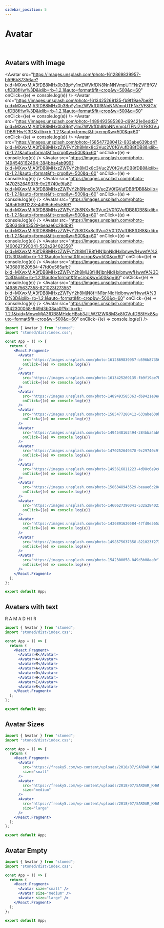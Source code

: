 ```yaml
---
sidebar_position: 5
---
```


# Avatar

<br />

## Avatars with image


<Avatar
  src="https://images.unsplash.com/photo-1612869839957-b596b87356ae?ixid=MXwxMjA3fDB8MHx0b3BpYy1mZWVkfDN8NnNNVmpUTFNrZVF8fGVufDB8fHw%3D&ixlib=rb-1.2.1&auto=format&fit=crop&w=500&q=60"
  onClick={(e) => console.log(e)}
/>
<Avatar
  src="https://images.unsplash.com/photo-1613425269135-fb9f19ae7be8?ixid=MXwxMjA3fDB8MHx0b3BpYy1mZWVkfDR8NnNNVmpUTFNrZVF8fGVufDB8fHw%3D&ixlib=rb-1.2.1&auto=format&fit=crop&w=500&q=60"
  onClick={(e) => console.log(e)}
/>
<Avatar
  src="https://images.unsplash.com/photo-1489493585363-d69421e0edd3?ixid=MXwxMjA3fDB8MHx0b3BpYy1mZWVkfDh8NnNNVmpUTFNrZVF8fGVufDB8fHw%3D&ixlib=rb-1.2.1&auto=format&fit=crop&w=500&q=60"
  onClick={(e) => console.log(e)}
/>
<Avatar
  src="https://images.unsplash.com/photo-1585477280412-633abe639bd4?ixid=MXwxMjA3fDB8MHxzZWFyY2h8Mnx8c3Vuc2V0fGVufDB8fDB8&ixlib=rb-1.2.1&auto=format&fit=crop&w=500&q=60"
  onClick={(e) => console.log(e)}
/>
<Avatar
  src="https://images.unsplash.com/photo-1494548162494-384bba4ab999?ixid=MXwxMjA3fDB8MHxzZWFyY2h8M3x8c3Vuc2V0fGVufDB8fDB8&ixlib=rb-1.2.1&auto=format&fit=crop&w=500&q=60"
  onClick={(e) => console.log(e)}
/>
<Avatar
  src="https://images.unsplash.com/photo-1470252649378-9c29740c9fa8?ixid=MXwxMjA3fDB8MHxzZWFyY2h8Nnx8c3Vuc2V0fGVufDB8fDB8&ixlib=rb-1.2.1&auto=format&fit=crop&w=500&q=60"
  onClick={(e) => console.log(e)}
/>
<Avatar
  src="https://images.unsplash.com/photo-1495616811223-4d98c6e9c869?ixid=MXwxMjA3fDB8MHxzZWFyY2h8NXx8c3Vuc2V0fGVufDB8fDB8&ixlib=rb-1.2.1&auto=format&fit=crop&w=500&q=60"
  onClick={(e) => console.log(e)}
/>
<Avatar
  src="https://images.unsplash.com/photo-1586348943529-beaae6c28db9?ixid=MXwxMjA3fDB8MHxzZWFyY2h8OXx8c3Vuc2V0fGVufDB8fDB8&ixlib=rb-1.2.1&auto=format&fit=crop&w=500&q=60"
  onClick={(e) => console.log(e)}
/>
<Avatar
  src="https://images.unsplash.com/photo-1460627390041-532a28402358?ixid=MXwxMjA3fDB8MHxzZWFyY2h8MTB8fHN1bnNldHxlbnwwfHwwfA%3D%3D&ixlib=rb-1.2.1&auto=format&fit=crop&w=500&q=60"
  onClick={(e) => console.log(e)}
/>
<Avatar
  src="https://images.unsplash.com/photo-1436891620584-47fd0e565afb?ixid=MXwxMjA3fDB8MHxzZWFyY2h8MjJ8fHN1bnNldHxlbnwwfHwwfA%3D%3D&ixlib=rb-1.2.1&auto=format&fit=crop&w=500&q=60"
  onClick={(e) => console.log(e)}
/>
<Avatar
  src="https://images.unsplash.com/photo-1498575637358-821023f27355?ixid=MXwxMjA3fDB8MHxzZWFyY2h8MjN8fHN1bnNldHxlbnwwfHwwfA%3D%3D&ixlib=rb-1.2.1&auto=format&fit=crop&w=500&q=60"
  onClick={(e) => console.log(e)}
/>
<Avatar
  src="https://images.unsplash.com/photo-1542300058-849d3b08aa0f?ixlib=rb-1.2.1&ixid=MnwxMjA3fDB8MHxleHBsb3JlLWZlZWR8M3x8fGVufDB8fHx8&auto=format&fit=crop&w=500&q=60"
  onClick={(e) => console.log(e)}
/>

```jsx title="src/App.js"
import { Avatar } from "stoned";
import "stoned/dist/index.css";

const App = () => {
  return (
    <React.Fragment>
      <Avatar
        src="https://images.unsplash.com/photo-1612869839957-b596b87356ae?ixid=MXwxMjA3fDB8MHx0b3BpYy1mZWVkfDN8NnNNVmpUTFNrZVF8fGVufDB8fHw%3D&ixlib=rb-1.2.1&auto=format&fit=crop&w=500&q=60"
        onClick={(e) => console.log(e)}
      />
      <Avatar
        src="https://images.unsplash.com/photo-1613425269135-fb9f19ae7be8?ixid=MXwxMjA3fDB8MHx0b3BpYy1mZWVkfDR8NnNNVmpUTFNrZVF8fGVufDB8fHw%3D&ixlib=rb-1.2.1&auto=format&fit=crop&w=500&q=60"
        onClick={(e) => console.log(e)}
      />
      <Avatar
        src="https://images.unsplash.com/photo-1489493585363-d69421e0edd3?ixid=MXwxMjA3fDB8MHx0b3BpYy1mZWVkfDh8NnNNVmpUTFNrZVF8fGVufDB8fHw%3D&ixlib=rb-1.2.1&auto=format&fit=crop&w=500&q=60"
        onClick={(e) => console.log(e)}
      />
      <Avatar
        src="https://images.unsplash.com/photo-1585477280412-633abe639bd4?ixid=MXwxMjA3fDB8MHxzZWFyY2h8Mnx8c3Vuc2V0fGVufDB8fDB8&ixlib=rb-1.2.1&auto=format&fit=crop&w=500&q=60"
        onClick={(e) => console.log(e)}
      />
      <Avatar
        src="https://images.unsplash.com/photo-1494548162494-384bba4ab999?ixid=MXwxMjA3fDB8MHxzZWFyY2h8M3x8c3Vuc2V0fGVufDB8fDB8&ixlib=rb-1.2.1&auto=format&fit=crop&w=500&q=60"
        onClick={(e) => console.log(e)}
      />
      <Avatar
        src="https://images.unsplash.com/photo-1470252649378-9c29740c9fa8?ixid=MXwxMjA3fDB8MHxzZWFyY2h8Nnx8c3Vuc2V0fGVufDB8fDB8&ixlib=rb-1.2.1&auto=format&fit=crop&w=500&q=60"
        onClick={(e) => console.log(e)}
      />
      <Avatar
        src="https://images.unsplash.com/photo-1495616811223-4d98c6e9c869?ixid=MXwxMjA3fDB8MHxzZWFyY2h8NXx8c3Vuc2V0fGVufDB8fDB8&ixlib=rb-1.2.1&auto=format&fit=crop&w=500&q=60"
        onClick={(e) => console.log(e)}
      />
      <Avatar
        src="https://images.unsplash.com/photo-1586348943529-beaae6c28db9?ixid=MXwxMjA3fDB8MHxzZWFyY2h8OXx8c3Vuc2V0fGVufDB8fDB8&ixlib=rb-1.2.1&auto=format&fit=crop&w=500&q=60"
        onClick={(e) => console.log(e)}
      />
      <Avatar
        src="https://images.unsplash.com/photo-1460627390041-532a28402358?ixid=MXwxMjA3fDB8MHxzZWFyY2h8MTB8fHN1bnNldHxlbnwwfHwwfA%3D%3D&ixlib=rb-1.2.1&auto=format&fit=crop&w=500&q=60"
        onClick={(e) => console.log(e)}
      />
      <Avatar
        src="https://images.unsplash.com/photo-1436891620584-47fd0e565afb?ixid=MXwxMjA3fDB8MHxzZWFyY2h8MjJ8fHN1bnNldHxlbnwwfHwwfA%3D%3D&ixlib=rb-1.2.1&auto=format&fit=crop&w=500&q=60"
        onClick={(e) => console.log(e)}
      />
      <Avatar
        src="https://images.unsplash.com/photo-1498575637358-821023f27355?ixid=MXwxMjA3fDB8MHxzZWFyY2h8MjN8fHN1bnNldHxlbnwwfHwwfA%3D%3D&ixlib=rb-1.2.1&auto=format&fit=crop&w=500&q=60"
        onClick={(e) => console.log(e)}
      />
      <Avatar
        src="https://images.unsplash.com/photo-1542300058-849d3b08aa0f?ixlib=rb-1.2.1&ixid=MnwxMjA3fDB8MHxleHBsb3JlLWZlZWR8M3x8fGVufDB8fHx8&auto=format&fit=crop&w=500&q=60"
        onClick={(e) => console.log(e)}
      />
    </React.Fragment>
  );
};

export default App;
```

## Avatars with text

<Avatar>R</Avatar>
<Avatar>A</Avatar>
<Avatar>M</Avatar>
<Avatar>A</Avatar>
<Avatar>D</Avatar>
<Avatar>H</Avatar>
<Avatar>I</Avatar>
<Avatar>R</Avatar>

```jsx title="src/App.js"
import { Avatar } from "stoned";
import "stoned/dist/index.css";

const App = () => {
  return (
    <React.Fragment>
      <Avatar>R</Avatar>
      <Avatar>A</Avatar>
      <Avatar>M</Avatar>
      <Avatar>A</Avatar>
      <Avatar>D</Avatar>
      <Avatar>H</Avatar>
      <Avatar>I</Avatar>
      <Avatar>R</Avatar>
    </React.Fragment>
  );
};

export default App;
```

## Avatar Sizes

<Avatar
  src="https://freaky5.com/wp-content/uploads/2018/07/SARDAR_KHAN-1024x682.jpg"
  size="small"
/>
<Avatar
  src="https://freaky5.com/wp-content/uploads/2018/07/SARDAR_KHAN-1024x682.jpg"
  size="medium"
/>
<Avatar
  src="https://freaky5.com/wp-content/uploads/2018/07/SARDAR_KHAN-1024x682.jpg"
  size="large"
/>

```jsx title="src/App.js"
import { Avatar } from "stoned";
import "stoned/dist/index.css";

const App = () => {
  return (
    <React.Fragment>
      <Avatar
        src="https://freaky5.com/wp-content/uploads/2018/07/SARDAR_KHAN-1024x682.jpg"
        size="small"
      />
      <Avatar
        src="https://freaky5.com/wp-content/uploads/2018/07/SARDAR_KHAN-1024x682.jpg"
        size="medium"
      />
      <Avatar
        src="https://freaky5.com/wp-content/uploads/2018/07/SARDAR_KHAN-1024x682.jpg"
        size="large"
      />
    </React.Fragment>
  );
};

export default App;
```

## Avatar Empty

<Avatar size="small" />
<Avatar size="medium" />
<Avatar size="large" />

```jsx title="src/App.js"
import { Avatar } from "stoned";
import "stoned/dist/index.css";

const App = () => {
  return (
    <React.Fragment>
      <Avatar size="small" />
      <Avatar size="medium" />
      <Avatar size="large" />
    </React.Fragment>
  );
};

export default App;
```
